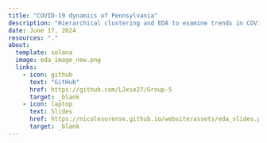 ```yaml
---
title: "COVID-19 dynamics of Pennsylvania"
description: "Hierarchical clustering and EDA to examine trends in COVID-19 cases and deaths for counties in Pennsylvania during 2020"
date: June 17, 2024
resources: "."
about:
  template: solana
  image: eda_image_new.png
  links:
    - icon: github
      text: "GitHub"
      href: https://github.com/LJxse27/Group-5
      target: _blank
    - icon: laptop
      text: Slides
      href: https://nicolesorense.github.io/website/assets/eda_slides.pdf
      target: _blank
---
```


